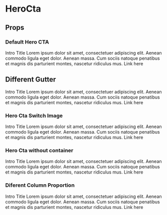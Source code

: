 
<Meta title='components/HeroCta' component={HeroCta} />

# HeroCta

## Props

<Props of={HeroCta} />

### Default Hero CTA

<Preview>
  <Story name='Default Hero CTA'>
    <Section>
      <HeroCta>
        <HeroCta.Column>
          <HeroCta.Intro>Intro</HeroCta.Intro>
          <HeroCta.Heading>Title</HeroCta.Heading>
          <HeroCta.Text>
            Lorem ipsum dolor sit amet, consectetuer adipiscing elit. Aenean commodo
            ligula eget dolor. Aenean massa. Cum sociis natoque penatibus et magnis
            dis parturient montes, nascetur ridiculus mus.
          </HeroCta.Text>
          <HeroCta.Button to='/'>Link here</HeroCta.Button>
        </HeroCta.Column>
        <HeroCta.Column>
          <HeroCta.Image
            image={{
              src: "https://placeimg.com/480/280/tech",
              alt: "tech related stuff",
            }}
          />
        </HeroCta.Column>
      </HeroCta>
    </Section>
  </Story>
</Preview>

## Different Gutter

<Preview>
  <Story name='Different Gutter'>
    <Section>
      <HeroCta gutter='80px'>
        <HeroCta.Column>
          <HeroCta.Intro>Intro</HeroCta.Intro>
          <HeroCta.Heading>Title</HeroCta.Heading>
          <HeroCta.Text>
            Lorem ipsum dolor sit amet, consectetuer adipiscing elit. Aenean commodo
            ligula eget dolor. Aenean massa. Cum sociis natoque penatibus et magnis
            dis parturient montes, nascetur ridiculus mus.
          </HeroCta.Text>
          <HeroCta.Button to='/'>Link here</HeroCta.Button>
        </HeroCta.Column>
        <HeroCta.Column>
          <HeroCta.Image
            image={{
              src: "https://placeimg.com/480/280/tech",
              alt: "tech related stuff",
            }}
          />
        </HeroCta.Column>
      </HeroCta>
    </Section>
  </Story>
</Preview>

### Hero Cta Switch Image

<Preview>
  <Story name='Hero Cta Switch Image'>
    <Section>
      <HeroCta>
        <HeroCta.Column>
          <HeroCta.Image
            image={{
              src: "https://placeimg.com/480/280/tech",
              alt: "tech related stuff",
            }}
          />
        </HeroCta.Column>
        <HeroCta.Column>
          <HeroCta.Intro>Intro</HeroCta.Intro>
          <HeroCta.Heading>Title</HeroCta.Heading>
          <HeroCta.Text>
            Lorem ipsum dolor sit amet, consectetuer adipiscing elit. Aenean commodo
            ligula eget dolor. Aenean massa. Cum sociis natoque penatibus et magnis
            dis parturient montes, nascetur ridiculus mus.
          </HeroCta.Text>
          <HeroCta.Button to='/'>Link here</HeroCta.Button>
        </HeroCta.Column>
      </HeroCta>
    </Section>
  </Story>
</Preview>

### Hero Cta without container

<Preview>
  <Story name='Hero Cta Full'>
    <Section isFull>
      <HeroCta>
        <HeroCta.Column>
          <HeroCta.Image
            image={{
              src: "https://placeimg.com/480/280/tech",
              alt: "tech related stuff",
            }}
          />
        </HeroCta.Column>
        <HeroCta.Column>
          <HeroCta.Intro>Intro</HeroCta.Intro>
          <HeroCta.Heading>Title</HeroCta.Heading>
          <HeroCta.Text>
            Lorem ipsum dolor sit amet, consectetuer adipiscing elit. Aenean commodo
            ligula eget dolor. Aenean massa. Cum sociis natoque penatibus et magnis
            dis parturient montes, nascetur ridiculus mus.
          </HeroCta.Text>
          <HeroCta.Button to='/'>Link here</HeroCta.Button>
        </HeroCta.Column>
      </HeroCta>
    </Section>
  </Story>
</Preview>

### Diferent Column Proportion

<Preview>
  <Story name='Diferent Column Proportion'>
    <Section>
      <HeroCta proportion='2:1'>
        <HeroCta.Column>
          <HeroCta.Image
            image={{
              src: "https://placeimg.com/480/280/tech",
              alt: "tech related stuff",
            }}
          />
        </HeroCta.Column>
        <HeroCta.Column>
          <HeroCta.Intro>Intro</HeroCta.Intro>
          <HeroCta.Heading>Title</HeroCta.Heading>
          <HeroCta.Text>
            Lorem ipsum dolor sit amet, consectetuer adipiscing elit. Aenean commodo
            ligula eget dolor. Aenean massa. Cum sociis natoque penatibus et magnis
            dis parturient montes, nascetur ridiculus mus.
          </HeroCta.Text>
          <HeroCta.Button to='/'>Link here</HeroCta.Button>
        </HeroCta.Column>
      </HeroCta>
    </Section>
  </Story>
</Preview>
